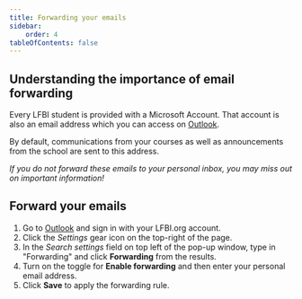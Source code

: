 ```yaml
---
title: Forwarding your emails
sidebar:
    order: 4
tableOfContents: false
---
```



## Understanding the importance of email forwarding

Every LFBI student is provided with a Microsoft Account. That account is also an email address which you can access on [Outlook](https://www.outlook.com).

By default, communications from your courses as well as announcements from the school are sent to this address.

_If you do not forward these emails to your personal inbox, you may miss out on important information!_

## Forward your emails

<Steps>

1.  Go to [Outlook](https://www.outlook.com) and sign in with your LFBI.org account.
2.  Click the *Settings* gear icon on the top-right of the page.
4.  In the _Search settings_ field on top left of the pop-up window, type in "Forwarding" and click **Forwarding** from the results.
5.  Turn on the toggle for **Enable forwarding** and then enter your personal email address.
6.  Click **Save** to apply the forwarding rule.

</Steps>
